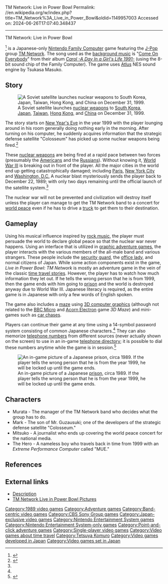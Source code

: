 TM Network: Live in Power Bowl
Permalink: //en.wikipedia.org/w/index.php?title=TM_Network%3A_Live_in_Power_Bowl&oldid=1149957003
Accessed on: 2024-06-26T17:07:40.348437



------
TM Network: Live in Power Bowl
{{cleanup rewrite|date=March 2013}}

{{Infobox video game
|title = TM Network: Live in Power Bowl
|image = [[File:TMNetworkLiveinPowerBowlBoxArt.jpg|frameless|TM Network: Live in Power Bowl]]
|caption = Cover art
|developer = CBS Sony Group
|publisher = [[Sony Music Entertainment Japan|CBS Sony Group]]
| producer = Tetsuji Yamamoto 
| director = Ryotaro Hasegawa 
|designer = Headbad Kasahara<br />Muchiuchi Kodama
| writer = Hiroyuki Nakada 
| programmer = Parasol Tsunakawa
|composer = [[TM Network]] <br> Toshichan Zama <br> Tsukasa Masuko
| artist = Dark Kohjiro<br />Toboketa Okamoto
|released = {{vgrelease|JP|December 22, 1989<ref name="gflpbtm">{{cite web| url = http://www.gamefaqs.com/console/nes/data/579533.html| title = Release information | publisher = [[GameFAQs]]| date = | accessdate = 2008-06-04}}</ref>}}
|genre = [[Adventure game|Modern first-person adventure]]<ref name="gflpbtm"/>
|modes = [[Single-player video game|Single-player]]
|platforms = [[Nintendo Entertainment System|Family Computer]]<ref name="gflpbtm"/>
}}

{{nihongo|'''''TM Network: Live in Power Bowl'''''|TMネットワーク ライブ イン パワーボウル}}<ref>{{cite web | url = http://superfamicom.org/famicom/info/live-in-power-bowl-tm-network/| title = Japanese title | publisher = superfamicom.org | date = | accessdate = 2008-06-04}}</ref> is a Japanese-only [[Nintendo Entertainment System|Nintendo Family Computer]] game featuring the [[J-Pop]] group [[TM Network]]. The song used as the [[Background music#Anime.2C video game and blog music|background music]] is "[[:ja:COME ON EVERYBODY|Come On Everybody]]" from their album ''[[:ja:CAROL 〜A DAY IN A GIRL'S LIFE 1991〜|Carol -A Day In a Girl's Life 1991-]]'' (using the 8-bit sound chip of the Family Computer). The game uses [[Atlus]] NES sound engine by Tsukasa Masuko.

==Story==
[[Image:TMliveinpowerbowlworldwar3.png|thumb|left|A Soviet satellite launches [[nuclear weapon]]s to [[South Korea]], [[Japan]], [[Taiwan]], [[Hong Kong]], and [[People's Republic of China|China]] on December 31, 1999.]]

The story starts on [[Ōmisoka|New Year's Eve]] in the year 1999 with the player lounging around in his room generally doing nothing early in the morning. After turning on his computer, he suddenly acquires information that the strategic defense satellite "Colosseum" has picked up some nuclear weapons being fired.<ref name="ameblo">{{cite web | url = http://ameblo.jp/memolmemol/entry-11358331901.html| title = Story/password information |language=Japanese | publisher = Ameblo | date = | accessdate = 2013-03-23}}</ref>

These [[nuclear weapon]]s are being fired at a rapid pace between two forces (presumably the [[United States|Americans]] and the [[Soviet Union|Russians]]). Without knowing it, [[World War III]] is breaking out in front of the player. All the major cities in the world end up getting catastrophically damaged; including [[Paris]], [[New York City]] and [[Washington, D.C.]] A nuclear blast mysteriously sends the player back to December 22, 1989; with only two days remaining until the official launch of the satellite system.<ref name="ameblo"/>

The nuclear war will not be prevented and civilization will destroy itself unless the player can manage to get the TM Network band to a concert for [[world peace]] even if he has to drive a [[truck]] to get them to their destination.

==Gameplay==
Using his musical influence inspired by [[rock music]], the player must persuade the world to declare global peace so that the nuclear war never happens. Using an interface that is utilized in [[graphic adventure game]]s, the player interacts with the various members of the all-male band and various strangers. These people include the [[security guard]], the [[office lady]], and normal citizens of Japan. While some action components exist in the game, ''Live in Power Bowl: TM Network'' is mostly an adventure game in the vein of the classic [[Time travel in fiction|time travel stories]]. However, the player has to watch how much information they let out. If he tells the wrong person that he is from 1999, then the game ends with him going to [[prison]] and the world is destroyed anyway due to World War III. Japanese literacy is required, as the entire game is in Japanese with only a few words of English spoken.

The game also includes a [[maze]] using [[3D computer graphics]] (although not related to the [[BBC Micro]] and [[Acorn Electron]] game ''3D Maze'') and mini-games such as [[car chase]]s.

Players can continue their game at any time using a 14-symbol password system consisting of common Japanese characters.<ref name="ameblo"/> They can also memorize [[telephone number]]s from different sources (never actually shown on the screen) to use in an in-game [[telephone directory]]; it is possible to dial these numbers anytime while the game is in session.<ref name="ingamestuff">{{cite web | url = http://www.geocities.jp/frnyanko/setsumei/famicom/tmnetwork/tmnetwork.html| title = Basic overview of the in-game system |language=Japanese| publisher = GeoCities.jp| date = | accessdate = 2013-03-23}}</ref>

[[Image:TMliveinpowerbowljail1989.png|thumb|right|An in-game picture of a Japanese [[prison]], circa 1989. If the player tells the wrong person that he is from the year 1999, he will be locked up until the game ends.]]

==Characters==
* Murata - The manager of the TM Network band who decides what the group has to do.
* Mark - The son of Mr. Guzausuki; one of the developers of the strategic defense satellite "Colosseum."
* Mitsuko - A journalist who ends up covering the world peace concert for the national media.
* The Hero - A nameless boy who travels back in time from 1999 with an ''Extreme Performance Computer'' called "MUE."

==References==
{{reflist}}

==External links==
* [http://www.geocities.jp/frnyanko/setsumei/famicom/tmnetwork/tmnetwork.html Description] {{in lang|ja}}
* [http://www25.atwiki.jp/famicomall/pages/563.html TM Network Live in Power Bowl Pictures {{in lang|ja}}]

[[Category:1989 video games]]
[[Category:Adventure games]]
[[Category:Band-centric video games]]
[[Category:CBS Sony Group games]]
[[Category:Japan-exclusive video games]]
[[Category:Nintendo Entertainment System games]]
[[Category:Nintendo Entertainment System-only games]]
[[Category:Point-and-click adventure games]]
[[Category:Single-player video games]]
[[Category:Video games about time travel]]
[[Category:Tetsuya Komuro]]
[[Category:Video games developed in Japan]]
[[Category:Video games set in Japan]]